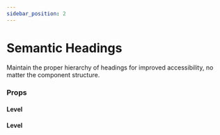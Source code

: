 ```yaml
---
sidebar_position: 2
---
```



# Semantic Headings

<Subtitle>
	Maintain the proper hierarchy of headings for improved accessibility, no matter the component
	structure.
</Subtitle>

<BrowserWindow>
	<DemoSemanticHeadings />
</BrowserWindow>
<br />

### Props

#### Level

<PropsTable name="Level" />

#### Level

<PropsTable name="Heading" />
